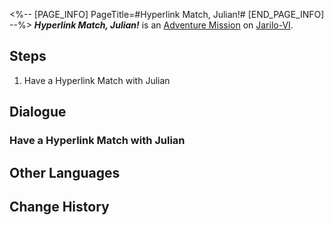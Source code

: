 <%-- [PAGE_INFO]
PageTitle=#Hyperlink Match, Julian!#
[END_PAGE_INFO] --%>
{{Stub|Dialogue.}}
{{Mission Infobox
|id            = 8014122
|title         = 
|image         = <!--Mission Hyperlink Match, Julian!.png-->
|type          = Adventure
|event_name    = 
|chapter       = 
|requirements  = [[Adventure Mission]] ''[[Embark! Corridor of Fading Echoes!]]'' completed
|summary       = <!--official mission summary from Fate's Atlas-->
|characters    = Natasha; Trailblazer
|startLocation = [[Jarilo-VI]] - [[Great Mine]]
|world         = Jarilo-VI
|area          = Great Mine
|prev          = Embark! Corridor of Fading Echoes!
|next          = 
|rewards       = 
}}
'''''Hyperlink Match, Julian!''''' is an [[Adventure Mission]] on [[Jarilo-VI]].

==Steps==
# Have a Hyperlink Match with Julian

<!--
==Gameplay Notes==

--><!--
==Trial Character==

-->
==Dialogue==
{{Stub Dialogue}}
===Have a Hyperlink Match with Julian===
{{Mission Description|type=adventure|location=Great Mine|The core gameplay loop behind Aetherium Wars is "dueling." Challenge different players and show your true strength!}}
{{Dialogue Start}}
:{{tx}}
{{Dialogue End}}

==Other Languages==
{{Other Languages
|en   = Hyperlink Match, Julian!
|zhs  = 超链接对决！尤利安
|zht  = 超連結對決！尤利安
|ja   = ハイパーリンクバトル！ジュリアン
|ko   = 하이퍼링크 대결! 줄리안
|es   = Enfrentamiento de hipervínculos: Julian
|fr   = Combat hyperlink&nbsp;: Julian&nbsp;!
|ru   = Матч! Джулиан!
|th   = ประลองไฮเปอร์ลิงก์กับ Julian!
|vi   = Quyết Đấu Siêu Liên Kết! Julian
|de   = Hyperlinkmatch, Julian!
|id   = Duel Hyperlink, Julian!
|pt   = Partida de Hyperlink, Julian!
}}

==Change History==
{{Change History|1.4}}
